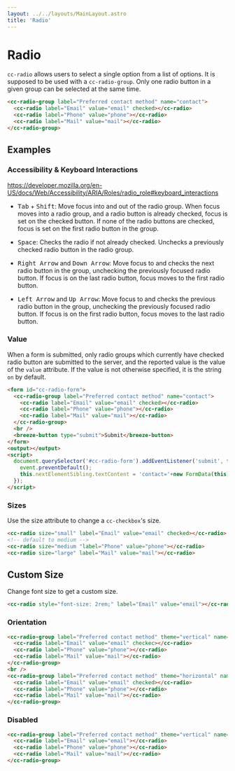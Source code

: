 ```yaml
---
layout: ../../layouts/MainLayout.astro
title: 'Radio'
---
```


# Radio

`cc-radio` allows users to select a single option from a list of options. It is supposed to be used with a `cc-radio-group`. Only one radio button in a given group can be selected at the same time.

<ComponentPreview
  client:load
  component='
    <cc-radio-group label="Preferred contact method" name="contact">
    <cc-radio label="Email" value="email" checked></cc-radio>
    <cc-radio label="Phone" value="phone"></cc-radio>
    <cc-radio label="Mail" value="mail"></cc-radio>
    </cc-radio-group>
  '
/>

```html
<cc-radio-group label="Preferred contact method" name="contact">
  <cc-radio label="Email" value="email" checked></cc-radio>
  <cc-radio label="Phone" value="phone"></cc-radio>
  <cc-radio label="Mail" value="mail"></cc-radio>
</cc-radio-group>
```

## Examples

### Accessibility & Keyboard Interactions

https://developer.mozilla.org/en-US/docs/Web/Accessibility/ARIA/Roles/radio_role#keyboard_interactions


- <kbd>Tab</kbd> + <kbd>Shift</kbd>: Move focus into and out of the radio group. When focus moves into a radio group, and a radio button is already checked, focus is set on the checked button. If none of the radio buttons are checked, focus is set on the first radio button in the group.

- <kbd>Space</kbd>: Checks the radio if not already checked. Unchecks a previously checked radio button in the radio group.

- <kbd>Right Arrow</kbd> and <kbd>Down Arrow</kbd>: Move focus to and checks the next radio button in the group, unchecking the previously focused radio button. If focus is on the last radio button, focus moves to the first radio button.

- <kbd>Left Arrow</kbd> and <kbd>Up Arrow</kbd>: Move focus to and checks the previous radio button in the group, unchecking the previously focused radio button. If focus is on the first radio button, focus moves to the last radio button.

<ComponentPreview
  client:load
  component='
    <form>
      <cc-radio-group label="Preferred contact method" name="contact">
        <cc-radio label="Email" value="email"></cc-radio>
        <cc-radio label="Phone" value="phone"></cc-radio>
        <cc-radio label="Mail" value="mail"></cc-radio>
      </cc-radio-group>
    </form>
  '
/>
<ComponentPreview
  client:load
  component='
    <form>
      <cc-radio-group label="Preferred contact method" name="contact">
        <cc-radio label="Email" value="email"></cc-radio>
        <cc-radio label="Phone" value="phone" checked></cc-radio>
        <cc-radio label="Mail" value="mail"></cc-radio>
      </cc-radio-group>
    </form>
  '
/>

### Value

When a form is submitted, only radio groups which currently have checked radio button are submitted to the server, and the reported value is the value of the `value` attribute. If the value is not otherwise specified, it is the string `on` by default. 

<ComponentPreview
  client:load
  component='
    <form id="cc-radio-form">
      <cc-radio-group label="Preferred contact method" name="contact">
        <cc-radio label="Email" value="email" checked></cc-radio>
        <cc-radio label="Phone" value="phone"></cc-radio>
        <cc-radio label="Mail" value="mail"></cc-radio>
      </cc-radio-group>
      <br />
      <breeze-button type="submit">Submit</breeze-button>
    </form>
    <output></output>
  '
  style="display: block;"
  js="
    document.querySelector('#cc-radio-form').addEventListener('submit', function (event) {
      event.preventDefault();
      this.nextElementSibling.textContent = 'contact='+new FormData(this).get('contact');
    });
  "
/>

```html
<form id="cc-radio-form">
  <cc-radio-group label="Preferred contact method" name="contact">
    <cc-radio label="Email" value="email" checked></cc-radio>
    <cc-radio label="Phone" value="phone"></cc-radio>
    <cc-radio label="Mail" value="mail"></cc-radio>
  </cc-radio-group>
  <br />
  <breeze-button type="submit">Submit</breeze-button>
</form>
<output></output>
<script>
  document.querySelector('#cc-radio-form').addEventListener('submit', function (event) {
    event.preventDefault();
    this.nextElementSibling.textContent = 'contact='+new FormData(this).get('contact');
  });
</script>
```

### Sizes

Use the size attribute to change a `cc-checkbox`'s size.

<ComponentPreview
  client:load
  component='
    <cc-radio size="small" label="Email" value="email" checked></cc-radio>
    <cc-radio size="medium "label="Phone" value="phone"></cc-radio>
    <cc-radio size="large" label="Mail" value="mail"></cc-radio>
  '
/>

```html
<cc-radio size="small" label="Email" value="email" checked></cc-radio>
<!-- default to medium -->
<cc-radio size="medium "label="Phone" value="phone"></cc-radio>
<cc-radio size="large" label="Mail" value="mail"></cc-radio>
```

## Custom Size

Change font size to get a custom size.

<ComponentPreview
  client:load
  component='
    <cc-radio style="font-size: 2rem;" label="Email" value="email"></cc-radio>
  '
/>

```html
<cc-radio style="font-size: 2rem;" label="Email" value="email"></cc-radio>
```

### Orientation

<ComponentPreview
  client:load
  component='
    <cc-radio-group label="Preferred contact method" theme="vertical" name="contact">
      <cc-radio label="Email" value="email" checked></cc-radio>
      <cc-radio label="Phone" value="phone"></cc-radio>
      <cc-radio label="Mail" value="mail"></cc-radio>
    </cc-radio-group>
    <br />
    <cc-radio-group label="Preferred contact method" theme="horizontal" name="contact">
      <cc-radio label="Email" value="email" checked></cc-radio>
      <cc-radio label="Phone" value="phone"></cc-radio>
      <cc-radio label="Mail" value="mail"></cc-radio>
    </cc-radio-group>
  '
  style="display: block;"
/>

```html
<cc-radio-group label="Preferred contact method" theme="vertical" name="contact">
  <cc-radio label="Email" value="email" checkec></cc-radio>
  <cc-radio label="Phone" value="phone"></cc-radio>
  <cc-radio label="Mail" value="mail"></cc-radio>
</cc-radio-group>
<br />
<cc-radio-group label="Preferred contact method" theme="horizontal" name="contact">
  <cc-radio label="Email" value="email" checked></cc-radio>
  <cc-radio label="Phone" value="phone"></cc-radio>
  <cc-radio label="Mail" value="mail"></cc-radio>
</cc-radio-group>
```

### Disabled

<ComponentPreview
  client:load
  component='
    <cc-radio-group label="Preferred contact method" theme="vertical" name="contact" disabled>
      <cc-radio label="Email" value="email"></cc-radio>
      <cc-radio label="Phone" value="phone"></cc-radio>
      <cc-radio label="Mail" value="mail"></cc-radio>
    </cc-radio-group>
  '
/>

```html
<cc-radio-group label="Preferred contact method" theme="vertical" name="contact" disabled>
  <cc-radio label="Email" value="email"></cc-radio>
  <cc-radio label="Phone" value="phone"></cc-radio>
  <cc-radio label="Mail" value="mail"></cc-radio>
</cc-radio-group>
```